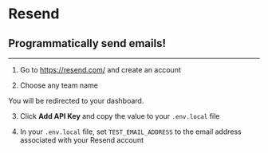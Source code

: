 # Resend

## Programmatically send emails!

---

1. Go to https://resend.com/ and create an account

2. Choose any team name

You will be redirected to your dashboard.

3. Click **Add API Key** and copy the value to your `.env.local` file

4. In your `.env.local` file, set `TEST_EMAIL_ADDRESS` to the email address associated with your Resend account
